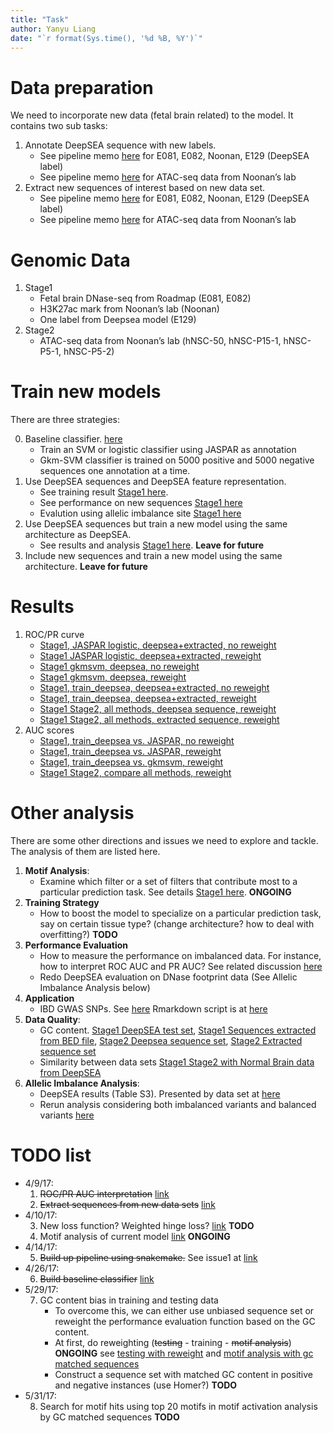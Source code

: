 ```yaml
---
title: "Task"
author: Yanyu Liang
date: "`r format(Sys.time(), '%d %B, %Y')`"
---
```


# Data preparation

We need to incorporate new data (fetal brain related) to the model. It contains two sub tasks:

1. Annotate DeepSEA sequence with new labels. 
    - See pipeline memo [here](memo_preprocessing.html) for E081, E082, Noonan, E129 (DeepSEA label)
    - See pipeline memo [here](memo_preprocessing_ATACseq.html) for ATAC-seq data from Noonan's lab
2. Extract new sequences of interest based on new data set. 
    - See pipeline memo [here](memo_extract.html) for E081, E082, Noonan, E129 (DeepSEA label)
    - See pipeline memo [here](memo_extract_ATACseq.html) for ATAC-seq data from Noonan's lab

# Genomic Data

1. Stage1
    - Fetal brain DNase-seq from Roadmap (E081, E082)
    - H3K27ac mark from Noonan's lab (Noonan)
    - One label from Deepsea model (E129)
2. Stage2
    - ATAC-seq data from Noonan's lab (hNSC-50, hNSC-P15-1, hNSC-P5-1, hNSC-P5-2)

# Train new models

There are three strategies:

0. Baseline classifier. [here](baseline.html)
    - Train an SVM or logistic classifier using JASPAR as annotation
    - Gkm-SVM classifier is trained on 5000 positive and 5000 negative sequences one annotation at a time.
          
1. Use DeepSEA sequences and DeepSEA feature representation. 
    - See training result [Stage1 here](type1.html). 
    - See performance on new sequences [Stage1 here](type1_newseq.html)
    - Evalution using allelic imbalance site [Stage1 here](type1_allelic_imbalance.html)
2. Use DeepSEA sequences but train a new model using the same architecture as DeepSEA. 
    - See results and analysis [Stage1 here](type2.html). **Leave for future**
3. Include new sequences and train a new model using the same architecture. **Leave for future**

# Results

1. ROC/PR curve
    - [Stage1, JASPAR logistic, deepsea+extracted, no reweight](https://rawgit.com/liangyy/deep_variant/code/pr_roc_curve/report/JASPAR_plot.html)
    - [Stage1 JASPAR logistic, deepsea+extracted, reweight](https://rawgit.com/liangyy/deep_variant/code/pr_roc_curve/report/JASPAR.reweight_plot.html)
    - [Stage1 gkmsvm, deepsea, no reweight](https://rawgit.com/liangyy/deep_variant/code/pr_roc_curve/report/type1.gkm_deepsea_plot.html)
    - [Stage1 gkmsvm, deepsea, reweight](https://rawgit.com/liangyy/deep_variant/code/pr_roc_curve/report/type1.gkm_deepsea.reweight_plot.html)
    - [Stage1, train_deepsea, deepsea+extracted, no reweight](http://htmlpreview.github.io/?https://github.com/liangyy/deep_variant/blob/code/pr_roc_curve/report/deepsea_vs_newseq_plot.html)
    - [Stage1, train_deepsea, deepsea+extracted, reweight](https://rawgit.com/liangyy/deep_variant/code/pr_roc_curve/report/type1.reweight_plot.html)
    - [Stage1 Stage2, all methods, deepsea sequence, reweight](https://rawgit.com/liangyy/deep_variant/code/pr_roc_curve/report/deepsea-stage1stage2.reweight_plot.html)
    - [Stage1 Stage2, all methods, extracted sequence, reweight](https://rawgit.com/liangyy/deep_variant/code/pr_roc_curve/report/extracted-stage1stage2.reweight_plot.html)
2. AUC scores
    - [Stage1, train_deepsea vs. JASPAR, no reweight](https://rawgit.com/liangyy/deep_variant/code/performance_comparison/report/deep_brain.auc_comparison.html)
    - [Stage1, train_deepsea vs. JASPAR, reweight](https://rawgit.com/liangyy/deep_variant/code/performance_comparison/report/deep_brain_reweight.auc_comparison.html)
    - [Stage1, train_deepsea vs. gkmsvm, reweight](https://rawgit.com/liangyy/deep_variant/code/performance_comparison/report/gkm_vs_type1_on_deepsea_test.auc_comparison.html)
    - [Stage1 Stage2, compare all methods, reweight](https://rawgit.com/liangyy/deep_variant/code/performance_comparison/report/deep_brain-stage1stage2.auc_comparison.html)

# Other analysis

There are some other directions and issues we need to explore and tackle. The analysis of them are listed here.

1. **Motif Analysis**:
    - Examine which filter or a set of filters that contribute most to a particular prediction task. See details 
      [Stage1 here](motif_analysis.html). **ONGOING**
2. **Training Strategy**
    - How to boost the model to specialize on a particular prediction task, say on certain tissue type? (change architecture? how to deal with overfitting?) **TODO**
3. **Performance Evaluation**
    - How to measure the performance on imbalanced data. For instance, how to interpret ROC AUC and PR AUC? See related discussion 
      [here](auc.html)
    - Redo DeepSEA evaluation on DNase footprint data (See Allelic Imbalance Analysis below)
4. **Application**
    - IBD GWAS SNPs. See [here](SNP_enrichment.html) Rmarkdown script is at [here](https://uchicago.box.com/s/zdntptc8udymivtyoapxpu365rpo3b18)
5. **Data Quality**: 
    - GC content. 
      [Stage1 DeepSEA test set](https://rawgit.com/liangyy/deep_variant/code/gc_content/report/deepsea.gc_content.html), 
      [Stage1 Sequences extracted from BED file](https://rawgit.com/liangyy/deep_variant/code/gc_content/report/extracted.gc_content.html),
      [Stage2 Deepsea sequence set](https://rawgit.com/liangyy/deep_variant/code/gc_content/report/deepsea-ATACseq.gc_content.html),
      [Stage2 Extracted sequence set](https://rawgit.com/liangyy/deep_variant/code/gc_content/report/extracted-ATACseq.gc_content.html)
    - Similarity between data sets
      [Stage1 Stage2 with Normal Brain data from DeepSEA](similarity_stage1stage2brain.html)
6. **Allelic Imbalance Analysis**:
    - DeepSEA results (Table S3). Presented by data set at [here](allelic_imbalance_deepsea.html)
    - Rerun analysis considering both imbalanced variants and balanced variants 
      [here](allelic_imbalance_rerun.html)

# TODO list

* 4/9/17:
    1. ~~ROC/PR AUC interpretation~~ [link](auc.html)
    2. ~~Extract sequences from new data sets~~ [link](memo_extract.html)
* 4/10/17:
    3. New loss function? Weighted hinge loss? [link](loss_function.html) **TODO**
    4. Motif analysis of current model [link](motif_analysis.html) **ONGOING**
* 4/14/17:
    5. ~~Build up pipeline using snakemake.~~ See issue1 at [link](https://github.com/CreRecombinase/DeepVariantPrediction)
* 4/26/17:
    6. ~~Build baseline classifier~~ [link](baseline.html)
* 5/29/17:
    7. GC content bias in training and testing data
        - To overcome this, we can either use unbiased sequence set or reweight the performance evaluation function based on the GC content.
        - At first, do reweighting (~~testing~~ - training - ~~motif analysis~~) **ONGOING** see [testing with reweight](https://rawgit.com/liangyy/deep_variant/code/performance_comparison/report/deep_brain_reweight.auc_comparison.html) and [motif analysis with gc matched sequences](motif_analysis.html)
        - Construct a sequence set with matched GC content in positive and negative instances (use Homer?) **TODO**
* 5/31/17:
    8. Search for motif hits using top 20 motifs in motif activation analysis by GC matched sequences **TODO**






